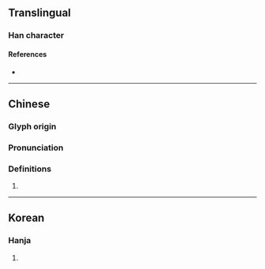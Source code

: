 {{character info/new}}
==Translingual==

===Han character===
{{Han char|rn=102|rad=田|as=15|sn=20|four=|canj=MWILW}}

====References====
* {{Han ref|kx=0767.040|dkj=21971|dj=1177.100|hdz=42555.030|uh=7588|ud=30088}}

----

==Chinese==
{{zh-forms}}

===Glyph origin===
{{Han etym}}

===Pronunciation===
{{zh-pron
|m=pì
|mc=y
|oc=y
|cat=
}}

===Definitions===
{{zh-hanzi}}

# {{rfdef|zh}}

----

==Korean==

===Hanja===
{{ko-hanja|hangeul=벽|eumhun=|rv=byeok|mr=pyŏk|y=pyek}}

# {{defn|lang=ko|sort=田15}}